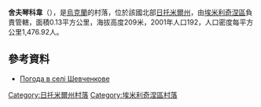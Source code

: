 {{coord|50|45|54|N|27|58|52|E|scale:30000|display=title}}

'''舍夫琴科韋'''（{{lang-uk|Шевченкове}}），是[[烏克蘭|烏克蘭]]的村落，位於該國北部[[日托米爾州|日托米爾州]]，由[[埃米利奇涅區|埃米利奇涅區]]負責管轄，面積0.13平方公里，海拔高度209米，2001年人口192，人口密度每平方公里1,476.92人。

==參考資料==
* [http://weather.in.ua/ua/zhitomirskaja/28858 Погода в селі Шевченкове]

{{DEFAULTSORT:Шевченкове}}
[[Category:日托米爾州村落|Category:日托米爾州村落]]
[[Category:埃米利奇涅區村落|Category:埃米利奇涅區村落]]


{{Zhytomyr-geo-stub}}